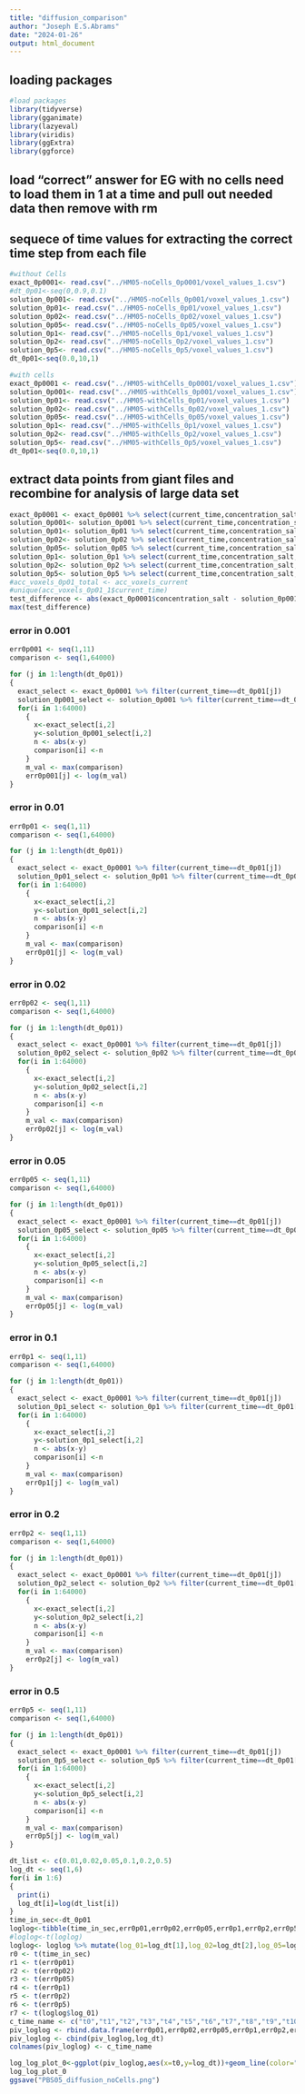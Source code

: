 ```yaml
---
title: "diffusion_comparison"
author: "Joseph E.S.Abrams"
date: "2024-01-26"
output: html_document
---
```

## loading packages
```r
#load packages
library(tidyverse)
library(gganimate)
library(lazyeval)
library(viridis)
library(ggExtra)
library(ggforce)
```
## load "correct" answer for EG with no cells need to load them in 1 at a time and pull out needed data then remove with rm
## sequece of time values for extracting the correct time step from each file
```r
#without Cells
exact_0p0001<- read.csv("../HM05-noCells_0p0001/voxel_values_1.csv")
#dt_0p01<-seq(0,0.9,0.1)
solution_0p001<- read.csv("../HM05-noCells_0p001/voxel_values_1.csv")
solution_0p01<- read.csv("../HM05-noCells_0p01/voxel_values_1.csv")
solution_0p02<- read.csv("../HM05-noCells_0p02/voxel_values_1.csv")
solution_0p05<- read.csv("../HM05-noCells_0p05/voxel_values_1.csv")
solution_0p1<- read.csv("../HM05-noCells_0p1/voxel_values_1.csv")
solution_0p2<- read.csv("../HM05-noCells_0p2/voxel_values_1.csv")
solution_0p5<- read.csv("../HM05-noCells_0p5/voxel_values_1.csv")
dt_0p01<-seq(0.0,10,1)

```

```r
#with cells
exact_0p0001 <- read.csv("../HM05-withCells_0p0001/voxel_values_1.csv")
solution_0p001<- read.csv("../HM05-withCells_0p001/voxel_values_1.csv")
solution_0p01<- read.csv("../HM05-withCells_0p01/voxel_values_1.csv")
solution_0p02<- read.csv("../HM05-withCells_0p02/voxel_values_1.csv")
solution_0p05<- read.csv("../HM05-withCells_0p05/voxel_values_1.csv")
solution_0p1<- read.csv("../HM05-withCells_0p1/voxel_values_1.csv")
solution_0p2<- read.csv("../HM05-withCells_0p2/voxel_values_1.csv")
solution_0p5<- read.csv("../HM05-withCells_0p5/voxel_values_1.csv")
dt_0p01<-seq(0.0,10,1)

```
## extract data points from giant files and recombine for analysis of large data set

```r
exact_0p0001 <- exact_0p0001 %>% select(current_time,concentration_salt,voxel_id) %>% arrange(voxel_id,current_time)
solution_0p001<- solution_0p001 %>% select(current_time,concentration_salt,voxel_id) %>% arrange(voxel_id,current_time)
solution_0p01<- solution_0p01 %>% select(current_time,concentration_salt,voxel_id) %>% arrange(voxel_id,current_time)
solution_0p02<- solution_0p02 %>% select(current_time,concentration_salt,voxel_id) %>% arrange(voxel_id,current_time)
solution_0p05<- solution_0p05 %>% select(current_time,concentration_salt,voxel_id) %>% arrange(voxel_id,current_time)
solution_0p1<- solution_0p1 %>% select(current_time,concentration_salt,voxel_id) %>% arrange(voxel_id,current_time)
solution_0p2<- solution_0p2 %>% select(current_time,concentration_salt,voxel_id) %>% arrange(voxel_id,current_time)
solution_0p5<- solution_0p5 %>% select(current_time,concentration_salt,voxel_id) %>% arrange(voxel_id,current_time)
#acc_voxels_0p01_total <- acc_voxels_current
#unique(acc_voxels_0p01_1$current_time)
test_difference <- abs(exact_0p0001$concentration_salt - solution_0p001$concentration_salt)
max(test_difference)
```

### error in 0.001
```r
err0p001 <- seq(1,11)
comparison <- seq(1,64000)

for (j in 1:length(dt_0p01))
{
  exact_select <- exact_0p0001 %>% filter(current_time==dt_0p01[j])
  solution_0p001_select <- solution_0p001 %>% filter(current_time==dt_0p01[j])
  for(i in 1:64000)
    {
      x<-exact_select[i,2]
      y<-solution_0p001_select[i,2]
      n <- abs(x-y)
      comparison[i] <-n
    }
    m_val <- max(comparison)
    err0p001[j] <- log(m_val)
}

```

### error in 0.01
```r
err0p01 <- seq(1,11)
comparison <- seq(1,64000)

for (j in 1:length(dt_0p01))
{
  exact_select <- exact_0p0001 %>% filter(current_time==dt_0p01[j])
  solution_0p01_select <- solution_0p01 %>% filter(current_time==dt_0p01[j])
  for(i in 1:64000)
    {
      x<-exact_select[i,2]
      y<-solution_0p01_select[i,2]
      n <- abs(x-y)
      comparison[i] <-n
    }
    m_val <- max(comparison)
    err0p01[j] <- log(m_val)
}

```


### error in 0.02
```r
err0p02 <- seq(1,11)
comparison <- seq(1,64000)

for (j in 1:length(dt_0p01))
{
  exact_select <- exact_0p0001 %>% filter(current_time==dt_0p01[j])
  solution_0p02_select <- solution_0p02 %>% filter(current_time==dt_0p01[j])
  for(i in 1:64000)
    {
      x<-exact_select[i,2]
      y<-solution_0p02_select[i,2]
      n <- abs(x-y)
      comparison[i] <-n
    }
    m_val <- max(comparison)
    err0p02[j] <- log(m_val)
}

```

### error in 0.05
```r
err0p05 <- seq(1,11)
comparison <- seq(1,64000)

for (j in 1:length(dt_0p01))
{
  exact_select <- exact_0p0001 %>% filter(current_time==dt_0p01[j])
  solution_0p05_select <- solution_0p05 %>% filter(current_time==dt_0p01[j])
  for(i in 1:64000)
    {
      x<-exact_select[i,2]
      y<-solution_0p05_select[i,2]
      n <- abs(x-y)
      comparison[i] <-n
    }
    m_val <- max(comparison)
    err0p05[j] <- log(m_val)
}

```


### error in 0.1
```r
err0p1 <- seq(1,11)
comparison <- seq(1,64000)

for (j in 1:length(dt_0p01))
{
  exact_select <- exact_0p0001 %>% filter(current_time==dt_0p01[j])
  solution_0p1_select <- solution_0p1 %>% filter(current_time==dt_0p01[j])
  for(i in 1:64000)
    {
      x<-exact_select[i,2]
      y<-solution_0p1_select[i,2]
      n <- abs(x-y)
      comparison[i] <-n
    }
    m_val <- max(comparison)
    err0p1[j] <- log(m_val)
}

```

### error in 0.2
```r
err0p2 <- seq(1,11)
comparison <- seq(1,64000)

for (j in 1:length(dt_0p01))
{
  exact_select <- exact_0p0001 %>% filter(current_time==dt_0p01[j])
  solution_0p2_select <- solution_0p2 %>% filter(current_time==dt_0p01[j])
  for(i in 1:64000)
    {
      x<-exact_select[i,2]
      y<-solution_0p2_select[i,2]
      n <- abs(x-y)
      comparison[i] <-n
    }
    m_val <- max(comparison)
    err0p2[j] <- log(m_val)
}

```
### error in 0.5
```r
err0p5 <- seq(1,11)
comparison <- seq(1,64000)

for (j in 1:length(dt_0p01))
{
  exact_select <- exact_0p0001 %>% filter(current_time==dt_0p01[j])
  solution_0p5_select <- solution_0p5 %>% filter(current_time==dt_0p01[j])
  for(i in 1:64000)
    {
      x<-exact_select[i,2]
      y<-solution_0p5_select[i,2]
      n <- abs(x-y)
      comparison[i] <-n
    }
    m_val <- max(comparison)
    err0p5[j] <- log(m_val)
}

```



```r
dt_list <- c(0.01,0.02,0.05,0.1,0.2,0.5)
log_dt <- seq(1,6)
for(i in 1:6)
{
  print(i)
  log_dt[i]=log(dt_list[i])
}
time_in_sec<-dt_0p01
loglog<-tibble(time_in_sec,err0p01,err0p02,err0p05,err0p1,err0p2,err0p5)
#loglog<-t(loglog)
loglog<- loglog %>% mutate(log_01=log_dt[1],log_02=log_dt[2],log_05=log_dt[3],log_1=log_dt[4],log_2=log_dt[5],log_5=log_dt[6])
r0 <- t(time_in_sec)
r1 <- t(err0p01)
r2 <- t(err0p02)
r3 <- t(err0p05)
r4 <- t(err0p1)
r5 <- t(err0p2)
r6 <- t(err0p5)
r7 <- t(loglog$log_01)
c_time_name <- c("t0","t1","t2","t3","t4","t5","t6","t7","t8","t9","t10","log_dt")
piv_loglog <- rbind.data.frame(err0p01,err0p02,err0p05,err0p1,err0p2,err0p5)
piv_loglog <- cbind(piv_loglog,log_dt)
colnames(piv_loglog) <- c_time_name

```

```r
log_log_plot_0<-ggplot(piv_loglog,aes(x=t0,y=log_dt))+geom_line(color="red",show.legend = TRUE) + geom_line(aes(x=t1, y=log_dt), color="blue", show.legend = TRUE) + geom_line(aes(x=t2, y=log_dt), color="green", show.legend = TRUE)+ geom_line(aes(x=t3, y=log_dt),color="purple", show.legend = TRUE)+ geom_line(aes(x=t4, y=log_dt),color="orange", show.legend = TRUE)+geom_line(aes(x=t5,y=log_dt), color="brown",show.legend = TRUE)+labs(x='log(dt)',y='log(Err)', color="At Time:")+geom_line(aes(color=row.names(piv_loglog)))+scale_color_manual(labels=c("0 sec", "1 sec", "2 sec", "3 sec", "4 sec", "5 sec"), values=c("red","blue","green","purple","orange","brown","black"))
log_log_plot_0
ggsave("PBS05_diffusion_noCells.png")
```